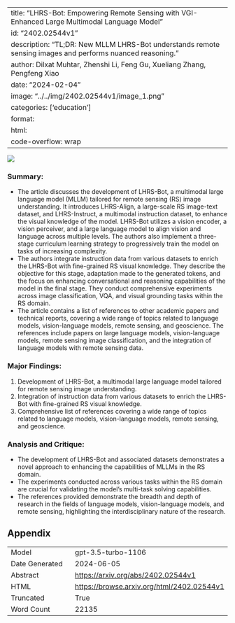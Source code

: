 
---
title: "LHRS-Bot: Empowering Remote Sensing with VGI-Enhanced Large Multimodal Language Model"
id: "2402.02544v1"
description: "TL;DR: New MLLM LHRS-Bot understands remote sensing images and performs nuanced reasoning."
author: Dilxat Muhtar, Zhenshi Li, Feng Gu, Xueliang Zhang, Pengfeng Xiao
date: "2024-02-04"
image: "../../img/2402.02544v1/image_1.png"
categories: ['education']
format:
  html:
    code-overflow: wrap
---

![](../../img/2402.02544v1/image_1.png)

### Summary:
- The article discusses the development of LHRS-Bot, a multimodal large language model (MLLM) tailored for remote sensing (RS) image understanding. It introduces LHRS-Align, a large-scale RS image-text dataset, and LHRS-Instruct, a multimodal instruction dataset, to enhance the visual knowledge of the model. LHRS-Bot utilizes a vision encoder, a vision perceiver, and a large language model to align vision and language across multiple levels. The authors also implement a three-stage curriculum learning strategy to progressively train the model on tasks of increasing complexity.
- The authors integrate instruction data from various datasets to enrich the LHRS-Bot with fine-grained RS visual knowledge. They describe the objective for this stage, adaptation made to the generated tokens, and the focus on enhancing conversational and reasoning capabilities of the model in the final stage. They conduct comprehensive experiments across image classification, VQA, and visual grounding tasks within the RS domain.
- The article contains a list of references to other academic papers and technical reports, covering a wide range of topics related to language models, vision-language models, remote sensing, and geoscience. The references include papers on large language models, vision-language models, remote sensing image classification, and the integration of language models with remote sensing data.

### Major Findings:
1. Development of LHRS-Bot, a multimodal large language model tailored for remote sensing image understanding.
2. Integration of instruction data from various datasets to enrich the LHRS-Bot with fine-grained RS visual knowledge.
3. Comprehensive list of references covering a wide range of topics related to language models, vision-language models, remote sensing, and geoscience.

### Analysis and Critique:
- The development of LHRS-Bot and associated datasets demonstrates a novel approach to enhancing the capabilities of MLLMs in the RS domain.
- The experiments conducted across various tasks within the RS domain are crucial for validating the model's multi-task solving capabilities.
- The references provided demonstrate the breadth and depth of research in the fields of language models, vision-language models, and remote sensing, highlighting the interdisciplinary nature of the research.

## Appendix

|          |          |
|----------|----------|
| Model     | gpt-3.5-turbo-1106       |
| Date Generated     | 2024-06-05       |
| Abstract | [https://arxiv.org/abs/2402.02544v1](https://arxiv.org/abs/2402.02544v1)        |
| HTML     | [https://browse.arxiv.org/html/2402.02544v1](https://browse.arxiv.org/html/2402.02544v1)       |
| Truncated       | True       |
| Word Count       | 22135       |